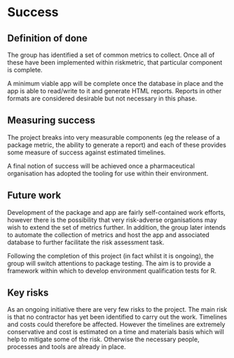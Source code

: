 # Success
<!-- 
Projects should have a definition of done that is measurable, and a thorough understanding going in of what the risks are to delivery 
-->

## Definition of done
<!-- 
What does success look like? 
-->
The group has identified a set of common metrics to collect.  Once all of these have been implemented within riskmetric, that particular component is complete.

A minimum viable app will be complete once the database in place and the app is able to read/write to it and generate HTML reports.  Reports in other formats are considered desirable but not necessary in this phase.

## Measuring success
<!-- 
How will we know when success is achieved, what markers can we use along the way 
-->
The project breaks into very measurable components (eg the release of a package metric, the ability to generate a report) and each of these provides some measure of success against estimated timelines.

A final notion of success will be achieved once a pharmaceutical organisation has adopted the tooling for use within their environment.  

## Future work
<!-- 
How could this be extended / developed in the future by yourself and/or the community in general?
-->
Development of the package and app are fairly self-contained work efforts, however there is the possibility that very risk-adverse organisations may wish to extend the set of metrics further.  In addition, the group later intends to automate the collection of metrics and host the app and associated database to further facilitate the risk assessment task.  

Following the completion of this project (in fact whilst it is ongoing), the group will switch attentions to package testing.  The aim is to provide a framework within which to develop environment qualification tests for R.

## Key risks
<!-- 
What sort of things could come up that can delay or break the project?

 - [ ] People
 - [ ] Processes
 - [ ] Tooling & Technology
 - [ ] Costs

-->
As an ongoing initiative there are very few risks to the project.  The main risk is that no contractor has yet been identified to carry out the work. Timelines and costs could therefore be affected.  However the timelines are extremely conservative and cost is estimated on a time and materials basis which will help to mitigate some of the risk.   Otherwise the necessary people, processes and tools are already in place.